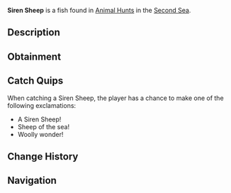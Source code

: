 {{FishInfobox
|image          = Siren Sheep.png
|rarity         = Limited
|event          = Animal Hunt
|sea            = Second Sea
|location       = [[Animals - Sea 2]]
|sublocation    = 
|sources        = Fishing Rod
|radar_location = 
|prog_speed     = -45
|xp             = 3100
|weather        = Windy
|time           = 
|season         = Winter
|bait           = Seaweed
|base_weight    = 800
|base_value     = 1200
|weight_range   = 500
|base_chance    = 25
|base_resil     = 35
}}
'''Siren Sheep''' is a {{Rarity|Limited}} fish found in [[Animal Hunt]]s in the [[Second Sea]].

== Description ==
{{Description|A woolly fish with a haunting bleat, drifting through misty waters.|Bestiary Entry}}

== Obtainment ==
{{Description|It baas where the wind howls over the waves.|Bestiary Hint}}
{{Fish Availability|
Animal Hunt/Second Sea
|top_rods      = 
North-Star Rod\154208.76\321878.59;
Magma Rod\135405.88\169624.63;
Steady Rod\129494.98\147490.35;
Frostfire Rod\119863.12\136519.99;
Krampus's Rod\106588.51\134196.89;
Carbon Rod\105990.77\322032.94;
Wildflower Rod\77555.51\266646.47;
Rapid Rod\48258.05\262116.19;
Free Spirit Rod\90596.91\255273.64;
Astralhook Rod\93300.94\226094.97;
Blazebringer Rod\75291.36\209419.25;
Verdant Shear Rod\69491.77\197511.68;
Trident Rod\67688.68\157954.82;
Ethereal Prism Rod\46847.11\133202.89;
Seraphic Rod\46049.44\130883.17;
No-Life Rod\45489.71\131224.92;
Challenger's Rod\44165.36\129383.84;
Rod Of The Exalted One\43514.73\121897.8;
Rod Of The Forgotten Fang\43241.13\123355.44;
Rod Of The Depths\42052.65\121318.73;
Volcanic Rod\40496.38\120526.48;
Depthseeker Rod\40397.47\122210.88;
Zeus Rod\40250.2\119793.77;
Avalanche Rod\39969.91\121118.55
|recommended   = Astralhook Rod
}}

== Catch Quips ==
When catching a Siren Sheep, the player has a chance to make one of the following exclamations:
* A Siren Sheep!
* Sheep of the sea!
* Woolly wonder!

== Change History ==
{{Change History|{{subst:Current Version}}}}

== Navigation ==
{{Fish Navbox|Animals - Sea 2}}